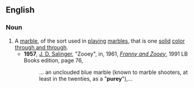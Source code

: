 ==English==

===Noun===
{{en-noun}}
# A [[marble]], of the sort used in [[play]]ing [[marbles]], that is one [[solid]] [[color]] [[through and through]].
#* '''1957''', [[w:J. D. Salinger|J. D. Salinger]], "Zooey", in, 1961, ''[[w:Franny and Zooey|Franny and Zooey]]'', 1991 LB Books edition, page 76,
#*:... an unclouded blue marble (known to marble shooters, at least in the twenties, as a "'''purey'''"),...